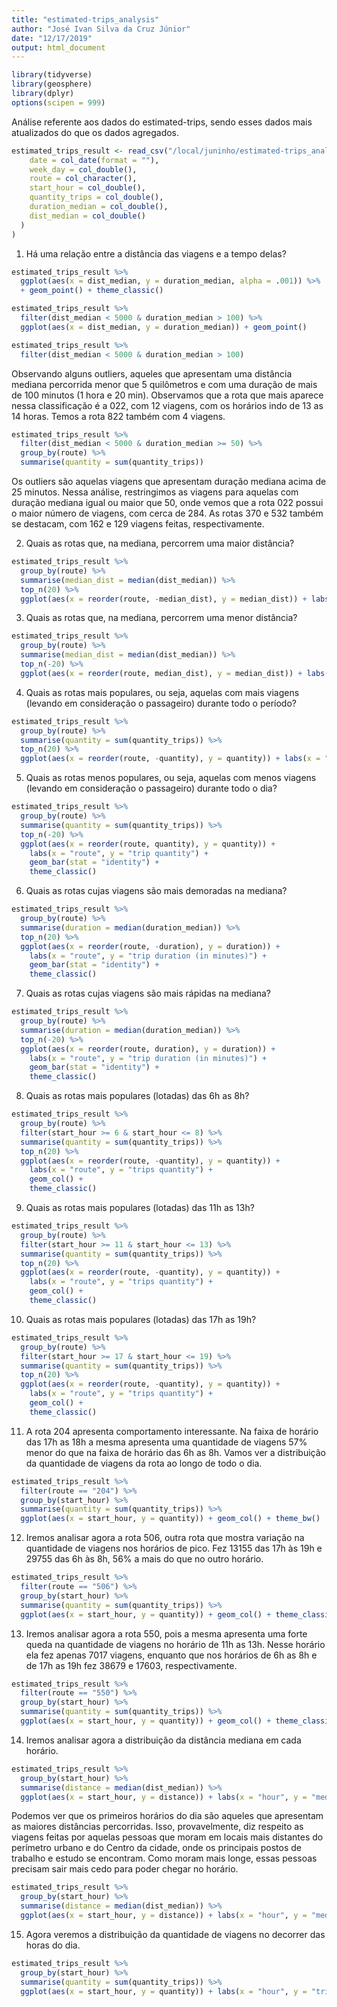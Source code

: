 ```yaml
---
title: "estimated-trips_analysis"
author: "José Ivan Silva da Cruz Júnior"
date: "12/17/2019"
output: html_document
---
```


```r
library(tidyverse)
library(geosphere)
library(dplyr)
options(scipen = 999)
```

Análise referente aos dados do estimated-trips, sendo esses dados mais atualizados do que os dados agregados.

```r
estimated_trips_result <- read_csv("/local/juninho/estimated-trips_analysis/data/od-matrix/full/output/result.csv", col_types = list(
    date = col_date(format = ""),
    week_day = col_double(),
    route = col_character(),
    start_hour = col_double(),
    quantity_trips = col_double(),
    duration_median = col_double(),
    dist_median = col_double()
  )
)
```

1) Há uma relação entre a distância das viagens e a tempo delas? 
```r
estimated_trips_result %>%
  ggplot(aes(x = dist_median, y = duration_median, alpha = .001)) %>%
  + geom_point() + theme_classic() 
```

```r
estimated_trips_result %>%
  filter(dist_median < 5000 & duration_median > 100) %>% 
  ggplot(aes(x = dist_median, y = duration_median)) + geom_point()

estimated_trips_result %>%
  filter(dist_median < 5000 & duration_median > 100) 
```
  
  Observando alguns outliers, aqueles que apresentam uma distância mediana percorrida menor que 5 quilômetros e com uma duração de mais de 100 minutos (1 hora e 20 min). Observamos que a rota que mais aparece nessa classificação é a 022, com 12 viagens, com os horários indo de 13 as 14 horas. Temos a rota 822 também com 4 viagens.
  
```r
estimated_trips_result %>% 
  filter(dist_median < 5000 & duration_median >= 50) %>% 
  group_by(route) %>% 
  summarise(quantity = sum(quantity_trips))
```
  Os outliers são aquelas viagens que apresentam duração mediana acima de 25 minutos. Nessa análise, restringimos as viagens para aquelas com duração mediana igual ou maior que 50, onde vemos que a rota 022 possui o maior número de viagens, com cerca de 284. As rotas 370 e 532 também se destacam, com 162 e 129 viagens feitas, respectivamente. 

2) Quais as rotas que, na mediana, percorrem uma maior distância?

```r
estimated_trips_result %>%
  group_by(route) %>%
  summarise(median_dist = median(dist_median)) %>%
  top_n(20) %>%
  ggplot(aes(x = reorder(route, -median_dist), y = median_dist)) + labs(x = "route") + geom_col() + theme_classic()
```

3) Quais as rotas que, na mediana, percorrem uma menor distância?

```r
estimated_trips_result %>%
  group_by(route) %>%
  summarise(median_dist = median(dist_median)) %>% 
  top_n(-20) %>% 
  ggplot(aes(x = reorder(route, median_dist), y = median_dist)) + labs(x = "route") + geom_col() + theme_classic()
```

4) Quais as rotas mais populares, ou seja, aquelas com mais viagens (levando em consideração o passageiro) durante todo o período?

```r
estimated_trips_result %>% 
  group_by(route) %>% 
  summarise(quantity = sum(quantity_trips)) %>% 
  top_n(20) %>% 
  ggplot(aes(x = reorder(route, -quantity), y = quantity)) + labs(x = "route", y = "trip quantity") + geom_bar(stat = "identity") + theme_classic()
```

5) Quais as rotas menos populares, ou seja, aquelas com menos viagens (levando em consideração o passageiro) durante todo o dia?

```r
estimated_trips_result %>% 
  group_by(route) %>% 
  summarise(quantity = sum(quantity_trips)) %>% 
  top_n(-20) %>% 
  ggplot(aes(x = reorder(route, quantity), y = quantity)) +
    labs(x = "route", y = "trip quantity") +
    geom_bar(stat = "identity") +
    theme_classic()
```

6) Quais as rotas cujas viagens são mais demoradas na mediana?

```r
estimated_trips_result %>%
  group_by(route) %>% 
  summarise(duration = median(duration_median)) %>% 
  top_n(20) %>% 
  ggplot(aes(x = reorder(route, -duration), y = duration)) +
    labs(x = "route", y = "trip duration (in minutes)") +
    geom_bar(stat = "identity") +
    theme_classic()
```

7) Quais as rotas cujas viagens são mais rápidas na mediana?

```r
estimated_trips_result %>%
  group_by(route) %>% 
  summarise(duration = median(duration_median)) %>% 
  top_n(-20) %>% 
  ggplot(aes(x = reorder(route, duration), y = duration)) +
    labs(x = "route", y = "trip duration (in minutes)") +
    geom_bar(stat = "identity") +
    theme_classic()
```

8) Quais as rotas mais populares (lotadas) das 6h as 8h?

```r
estimated_trips_result %>% 
  group_by(route) %>% 
  filter(start_hour >= 6 & start_hour <= 8) %>% 
  summarise(quantity = sum(quantity_trips)) %>% 
  top_n(20) %>% 
  ggplot(aes(x = reorder(route, -quantity), y = quantity)) +
    labs(x = "route", y = "trips quantity") +
    geom_col() +
    theme_classic()
```

9) Quais as rotas mais populares (lotadas) das 11h as 13h?

```r
estimated_trips_result %>% 
  group_by(route) %>% 
  filter(start_hour >= 11 & start_hour <= 13) %>% 
  summarise(quantity = sum(quantity_trips)) %>% 
  top_n(20) %>% 
  ggplot(aes(x = reorder(route, -quantity), y = quantity)) +
    labs(x = "route", y = "trips quantity") +
    geom_col() +
    theme_classic()
```

10) Quais as rotas mais populares (lotadas) das 17h as 19h?

```r
estimated_trips_result %>% 
  group_by(route) %>% 
  filter(start_hour >= 17 & start_hour <= 19) %>% 
  summarise(quantity = sum(quantity_trips)) %>% 
  top_n(20) %>% 
  ggplot(aes(x = reorder(route, -quantity), y = quantity)) +
    labs(x = "route", y = "trips quantity") +
    geom_col() +
    theme_classic()

```

11) A rota 204 apresenta comportamento interessante. Na faixa de horário das 17h as 18h a mesma apresenta uma quantidade de viagens 57% menor do que na faixa de horário das 6h as 8h. Vamos ver a distribuição da quantidade de viagens da rota ao longo de todo o dia.

```r
estimated_trips_result %>%
  filter(route == "204") %>%
  group_by(start_hour) %>% 
  summarise(quantity = sum(quantity_trips)) %>% 
  ggplot(aes(x = start_hour, y = quantity)) + geom_col() + theme_bw()
```

12) Iremos analisar agora a rota 506, outra rota que mostra variação na quantidade de viagens nos horários de pico. Fez 13155 das 17h às 19h e 29755 das 6h às 8h, 56% a mais do que no outro horário.

```r
estimated_trips_result %>% 
  filter(route == "506") %>% 
  group_by(start_hour) %>% 
  summarise(quantity = sum(quantity_trips)) %>% 
  ggplot(aes(x = start_hour, y = quantity)) + geom_col() + theme_classic()
```

13) Iremos analisar agora a rota 550, pois a mesma apresenta uma forte queda na quantidade de viagens no horário de 11h as 13h. Nesse horário ela fez apenas 7017 viagens, enquanto que nos horários de 6h as 8h e de 17h as 19h fez 38679 e 17603, respectivamente.

```r
estimated_trips_result %>% 
  filter(route == "550") %>% 
  group_by(start_hour) %>% 
  summarise(quantity = sum(quantity_trips)) %>% 
  ggplot(aes(x = start_hour, y = quantity)) + geom_col() + theme_classic()
```

14) Iremos analisar agora a distribuição da distância mediana em cada horário.

```r
estimated_trips_result %>% 
  group_by(start_hour) %>%
  summarise(distance = median(dist_median)) %>% 
  ggplot(aes(x = start_hour, y = distance)) + labs(x = "hour", y = "median distance") + geom_col() + theme_classic()
```

  Podemos ver que os primeiros horários do dia são aqueles que apresentam as maiores distâncias percorridas. Isso, provavelmente, diz respeito as viagens feitas por aquelas pessoas que moram em locais mais distantes do perímetro urbano e do Centro da cidade, onde os principais postos de trabalho e estudo se encontram. Como moram mais longe, essas pessoas precisam sair mais cedo para poder chegar no horário.
  
```r
estimated_trips_result %>% 
  group_by(start_hour) %>%
  summarise(distance = median(dist_median)) %>% 
  ggplot(aes(x = start_hour, y = distance)) + labs(x = "hour", y = "median distance") + geom_col() + theme_classic()
```

15) Agora veremos a distribuição da quantidade de viagens no decorrer das horas do dia.

```r
estimated_trips_result %>% 
  group_by(start_hour) %>% 
  summarise(quantity = sum(quantity_trips)) %>% 
  ggplot(aes(x = start_hour, y = quantity)) + labs(x = "hour", y = "trips quantity") + geom_col() + theme_classic()
```